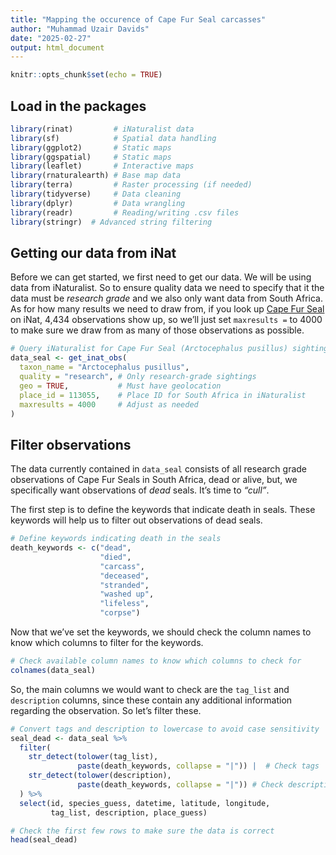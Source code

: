 ```yaml
---
title: "Mapping the occurence of Cape Fur Seal carcasses"
author: "Muhammad Uzair Davids"
date: "2025-02-27"
output: html_document
---
```


```r
knitr::opts_chunk$set(echo = TRUE)
```

## **Load in the packages**

```r
library(rinat)         # iNaturalist data
library(sf)            # Spatial data handling
library(ggplot2)       # Static maps
library(ggspatial)     # Static maps
library(leaflet)       # Interactive maps
library(rnaturalearth) # Base map data
library(terra)         # Raster processing (if needed)
library(tidyverse)     # Data cleaning
library(dplyr)         # Data wrangling
library(readr)         # Reading/writing .csv files
library(stringr)  # Advanced string filtering
```

## **Getting our data from iNat**

Before we can get started, we first need to get our data. We will be using data
from iNaturalist. So to ensure quality data we need to specify that it the data
must be *research grade* and we also only want data from South Africa. As for 
how many results we need to draw from, if you look up [Cape Fur Seal](https://www.inaturalist.org/observations?taxon_id=346947) on iNat, 
4,434 observations show up, so we'll just set `maxresults = ` to 4000 to make 
sure we draw from as many of those observations as possible. 


```r
# Query iNaturalist for Cape Fur Seal (Arctocephalus pusillus) sightings
data_seal <- get_inat_obs(
  taxon_name = "Arctocephalus pusillus",
  quality = "research", # Only research-grade sightings
  geo = TRUE,           # Must have geolocation
  place_id = 113055,    # Place ID for South Africa in iNaturalist
  maxresults = 4000     # Adjust as needed
)

```

## **Filter observations**

The data currently contained in `data_seal` consists of all research grade
observations of Cape Fur Seals in South Africa, dead or alive, but, we 
specifically want observations of *dead* seals. It's time to *"cull"*. 

The first step is to define the keywords that indicate death in seals. These 
keywords will help us to filter out observations of dead seals. 

```r
# Define keywords indicating death in the seals
death_keywords <- c("dead",
                    "died",
                    "carcass",
                    "deceased",
                    "stranded",
                    "washed up",
                    "lifeless",
                    "corpse")

```

Now that we've set the keywords, we should check the column names to know which
columns to filter for the keywords. 

```r
# Check available column names to know which columns to check for 
colnames(data_seal)

```

So, the main columns we would want to check are the `tag_list` and `description`
columns, since these contain any additional information regarding the 
observation. So let's filter these.

```r
# Convert tags and description to lowercase to avoid case sensitivity
seal_dead <- data_seal %>%
  filter(
    str_detect(tolower(tag_list), 
               paste(death_keywords, collapse = "|")) |  # Check tags
    str_detect(tolower(description), 
               paste(death_keywords, collapse = "|")) # Check description
  ) %>%
  select(id, species_guess, datetime, latitude, longitude, 
         tag_list, description, place_guess)

# Check the first few rows to make sure the data is correct
head(seal_dead)

```



